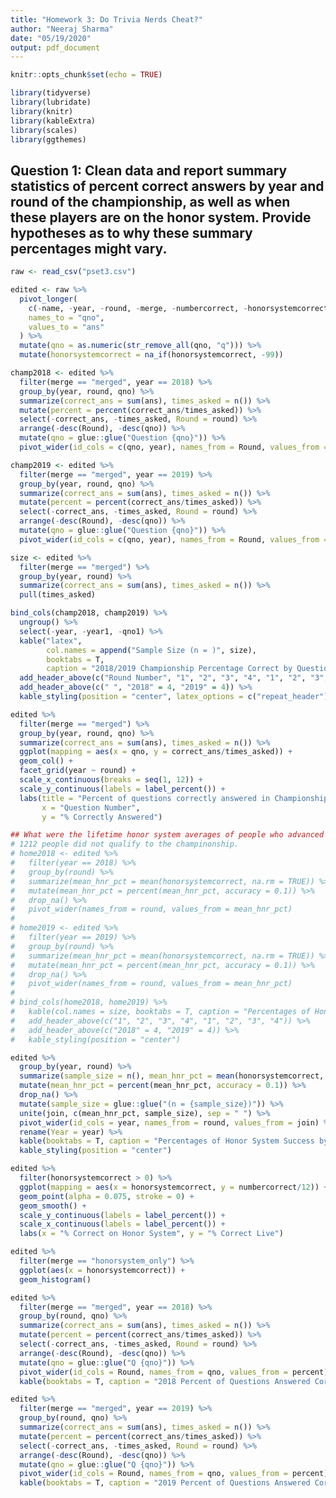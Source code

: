 ```yaml
---
title: "Homework 3: Do Trivia Nerds Cheat?"
author: "Neeraj Sharma"
date: "05/19/2020"
output: pdf_document
---
```


```r
knitr::opts_chunk$set(echo = TRUE)
```

```r
library(tidyverse)
library(lubridate)
library(knitr)
library(kableExtra)
library(scales)
library(ggthemes)
```

## Question 1: Clean data and report summary statistics of percent correct answers by year and round of the championship, as well as when these players are on the honor system. Provide hypotheses as to why these summary percentages might vary.

```r
raw <- read_csv("pset3.csv")

edited <- raw %>% 
  pivot_longer(
    c(-name, -year, -round, -merge, -numbercorrect, -honorsystemcorrect),
    names_to = "qno",
    values_to = "ans"
  ) %>%
  mutate(qno = as.numeric(str_remove_all(qno, "q"))) %>%
  mutate(honorsystemcorrect = na_if(honorsystemcorrect, -99))
```

```r
champ2018 <- edited %>%
  filter(merge == "merged", year == 2018) %>%
  group_by(year, round, qno) %>% 
  summarize(correct_ans = sum(ans), times_asked = n()) %>%
  mutate(percent = percent(correct_ans/times_asked)) %>%
  select(-correct_ans, -times_asked, Round = round) %>%
  arrange(-desc(Round), -desc(qno)) %>%
  mutate(qno = glue::glue("Question {qno}")) %>%
  pivot_wider(id_cols = c(qno, year), names_from = Round, values_from = percent)

champ2019 <- edited %>%
  filter(merge == "merged", year == 2019) %>%
  group_by(year, round, qno) %>% 
  summarize(correct_ans = sum(ans), times_asked = n()) %>%
  mutate(percent = percent(correct_ans/times_asked)) %>%
  select(-correct_ans, -times_asked, Round = round) %>%
  arrange(-desc(Round), -desc(qno)) %>%
  mutate(qno = glue::glue("Question {qno}")) %>%
  pivot_wider(id_cols = c(qno, year), names_from = Round, values_from = percent)

size <- edited %>%
  filter(merge == "merged") %>%
  group_by(year, round) %>% 
  summarize(correct_ans = sum(ans), times_asked = n()) %>%
  pull(times_asked)

bind_cols(champ2018, champ2019) %>%
  ungroup() %>%
  select(-year, -year1, -qno1) %>%
  kable("latex", 
        col.names = append("Sample Size (n = )", size), 
        booktabs = T,
        caption = "2018/2019 Championship Percentage Correct by Question") %>%
  add_header_above(c("Round Number", "1", "2", "3", "4", "1", "2", "3", "4")) %>%
  add_header_above(c(" ", "2018" = 4, "2019" = 4)) %>%
  kable_styling(position = "center", latex_options = c("repeat_header"))

edited %>%
  filter(merge == "merged") %>%
  group_by(year, round, qno) %>% 
  summarize(correct_ans = sum(ans), times_asked = n()) %>%
  ggplot(mapping = aes(x = qno, y = correct_ans/times_asked)) +
  geom_col() +
  facet_grid(year ~ round) +
  scale_x_continuous(breaks = seq(1, 12)) +
  scale_y_continuous(labels = label_percent()) +
  labs(title = "Percent of questions correctly answered in Championship", 
       x = "Question Number", 
       y = "% Correctly Answered")

## What were the lifetime honor system averages of people who advanced through each stage of the competition.
# 1212 people did not qualify to the champinonship. 
# home2018 <- edited %>%
#   filter(year == 2018) %>%
#   group_by(round) %>%
#   summarize(mean_hnr_pct = mean(honorsystemcorrect, na.rm = TRUE)) %>%
#   mutate(mean_hnr_pct = percent(mean_hnr_pct, accuracy = 0.1)) %>%
#   drop_na() %>%
#   pivot_wider(names_from = round, values_from = mean_hnr_pct)
# 
# home2019 <- edited %>%
#   filter(year == 2019) %>%
#   group_by(round) %>%
#   summarize(mean_hnr_pct = mean(honorsystemcorrect, na.rm = TRUE)) %>%
#   mutate(mean_hnr_pct = percent(mean_hnr_pct, accuracy = 0.1)) %>%
#   drop_na() %>%
#   pivot_wider(names_from = round, values_from = mean_hnr_pct)
# 
# bind_cols(home2018, home2019) %>%
#   kable(col.names = size, booktabs = T, caption = "Percentages of Honor System Success by Round and Year") %>%
#   add_header_above(c("1", "2", "3", "4", "1", "2", "3", "4")) %>%
#   add_header_above(c("2018" = 4, "2019" = 4)) %>%
#   kable_styling(position = "center")

edited %>%
  group_by(year, round) %>%
  summarize(sample_size = n(), mean_hnr_pct = mean(honorsystemcorrect, na.rm = TRUE)) %>%
  mutate(mean_hnr_pct = percent(mean_hnr_pct, accuracy = 0.1)) %>%
  drop_na() %>%
  mutate(sample_size = glue::glue("(n = {sample_size})")) %>%
  unite(join, c(mean_hnr_pct, sample_size), sep = " ") %>%
  pivot_wider(id_cols = year, names_from = round, values_from = join) %>%
  rename(Year = year) %>%
  kable(booktabs = T, caption = "Percentages of Honor System Success by Round and Year") %>%
  kable_styling(position = "center")


```


```r
edited %>% 
  filter(honorsystemcorrect > 0) %>%
  ggplot(mapping = aes(x = honorsystemcorrect, y = numbercorrect/12)) +
  geom_point(alpha = 0.075, stroke = 0) +
  geom_smooth() +
  scale_y_continuous(labels = label_percent()) +
  scale_x_continuous(labels = label_percent()) +
  labs(x = "% Correct on Honor System", y = "% Correct Live")

edited %>%
  filter(merge == "honorsystem_only") %>%
  ggplot(aes(x = honorsystemcorrect)) +
  geom_histogram()
```

```r

edited %>%
  filter(merge == "merged", year == 2018) %>%
  group_by(round, qno) %>% 
  summarize(correct_ans = sum(ans), times_asked = n()) %>%
  mutate(percent = percent(correct_ans/times_asked)) %>%
  select(-correct_ans, -times_asked, Round = round) %>%
  arrange(-desc(Round), -desc(qno)) %>%
  mutate(qno = glue::glue("Q {qno}")) %>%
  pivot_wider(id_cols = Round, names_from = qno, values_from = percent) %>%
  kable(booktabs = T, caption = "2018 Percent of Questions Answered Correctly")

edited %>%
  filter(merge == "merged", year == 2019) %>%
  group_by(round, qno) %>% 
  summarize(correct_ans = sum(ans), times_asked = n()) %>%
  mutate(percent = percent(correct_ans/times_asked)) %>%
  select(-correct_ans, -times_asked, Round = round) %>%
  arrange(-desc(Round), -desc(qno)) %>%
  mutate(qno = glue::glue("Q {qno}")) %>%
  pivot_wider(id_cols = Round, names_from = qno, values_from = percent) %>%
  kable(booktabs = T, caption = "2019 Percent of Questions Answered Correctly")
```
